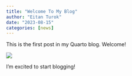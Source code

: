 ```yaml
---
title: "Welcome To My Blog"
author: "Eitan Turok"
date: "2023-08-15"
categories: [news]
---
```


This is the first post in my Quarto blog. Welcome!

![](thumbnail.jpg)

I'm excited to start blogging!
